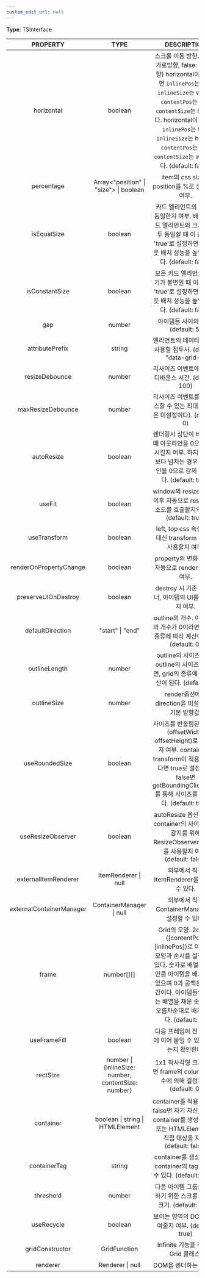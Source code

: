 ```yaml
---
custom_edit_url: null
---
```


<div>

</div>

**Type**: TSInterface

|PROPERTY|TYPE|DESCRIPTION|
|:---:|:---:|:---:|
|horizontal|boolean|스크롤 이동 방향. (true: 가로방향, false: 세로방향) horizontal이 false 면 <code>inlinePos</code>는 left, <code>inlineSize</code>는 width, <code>contentPos</code>는 top, <code>contentSize</code>는 height다. horizontal이 true면 <code>inlinePos</code>는 top, <code>inlineSize</code>는 height, <code>contentPos</code>는 left, <code>contentSize</code>는 width이다. (default: false)|
|percentage|Array&lt;"position" \| "size"&gt; \| boolean|item의 css size와 position를 %로 설정할지 여부.|
|isEqualSize|boolean|카드 엘리먼트의 크기가 동일한지 여부. 배치될 카드 엘리먼트의 크기가 모두 동일할 때 이 옵션을 'true'로 설정하면 레이아웃 배치 성능을 높일 수 있다. (default: false)|
|isConstantSize|boolean|모든 카드 엘리먼트의 크기가 불변일 때 이 옵션을 'true'로 설정하면 레이아웃 배치 성능을 높일 수 있다. (default: false)|
|gap|number|아이템들 사이의 공간. (default: 5)|
|attributePrefix|string|엘리먼트의 데이타 속성에 사용할 접두사. (default: &quot;data-grid-&quot;)|
|resizeDebounce|number|리사이즈 이벤트에 설정할 디바운스 시간. (default: 100)|
|maxResizeDebounce|number|리사이즈 이벤트를 디바운스할 수 있는 최대 시간(0은 미설정이다). (default: 0)|
|autoResize|boolean|렌더링시 상단이 비어있을 때 아웃라인을 0으로 이동시킬지 여부. 하지만 상단보다 넘치는 경우 아웃라인을 0으로 강제 이동한다. (default: true)|
|useFit|boolean|window의 resize 이벤트 이후 자동으로 resize()메소드를 호출할지의 여부. (default: true)|
|useTransform|boolean|left, top css 속성 쓰는 대신 transform 속성을 사용할지 여부.|
|renderOnPropertyChange|boolean|property의 변화를 통해 자동으로 render를 할지 여부.|
|preserveUIOnDestroy|boolean|destroy 시 기존 컨테이너, 아이템의 UI를 보존할지 여부.|
|defaultDirection|"start" \| "end"|outline의 개수. 아웃라인의 개수가 0이라면 grid의 종류에 따라 계산이 된다. (default: 0)|
|outlineLength|number| outline의 사이즈. 만약 outline의 사이즈가 0이면, grid의 종류에 따라 계산이 된다. (default: 0) |
|outlineSize|number|render옵션에서 direction을 미설정시의 기본 방향값.|
|useRoundedSize|boolean|사이즈를 반올림된 사이즈(offsetWidth, offsetHeight)로 가져올지 여부. container에 transform이 적용되어 있다면 true로 설정해라. false면 getBoundingClientRect를 통해 사이즈를 가져온다. (default: true)|
|useResizeObserver|boolean|autoResize 옵션 사용시 container의 사이즈 변화 감지를 위해 ResizeObserver 이벤트를 사용할지 여부. (default: false)|
|externalItemRenderer|ItemRenderer \| null|외부에서 직접 ItemRenderer를 설정할 수 있다.|
|externalContainerManager|ContainerManager \| null|외부에서 직접 ContainerManager를 설정할 수 있다.|
|frame|number[][]|Grid의 모양. 2d 배열([contentPos][inlinePos])로 아이템의 모양과 순서를 설정할 수 있다. 숫자로 배열을 채운만큼 아이템을 배치할 수 있으며 0과 공백은 빈 공간이다. 아이템들의 순서는 배열을 채운 숫자값의 오름차순대로 배치가 된다. (default: [])|
|useFrameFill|boolean| 다음 프레임이 전 프레임에 이어 붙일 수 있는지 있는지 확인한다.|
|rectSize|number \| {inlineSize: number, contentSize: number}|1x1 직사각형 크기. 0이면 frame의 column의 개수에 의해 결정된다. (default: 0)|
|container|boolean \| string \| HTMLElement|container를 적용할 대상. false면 자기 자신, true면 container를 생성. string 또는 HTMLElement는 직접 대상을 지정. (default: false)|
|containerTag|string|container를 생성한다면 container의 tag를 정할 수 있다. (default: &quot;div&quot;)|
|threshold|number|다음 아이템 그룹을 추가하기 위한 스크롤 영역의 크기. (default: 100)|
|useRecycle|boolean|보이는 영역의 DOM만 보여줄지 여부. (default: true)|
|gridConstructor|GridFunction|Infinite 기능을 적용할 Grid 클래스.|
|renderer|Renderer \| null| DOM을 렌더하는 클래스. |

